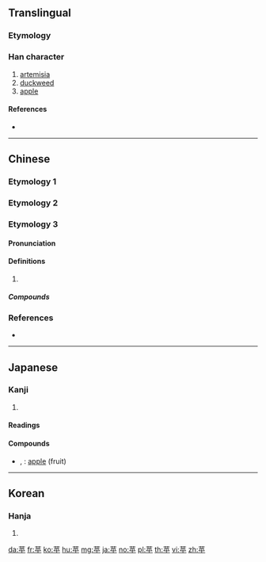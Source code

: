 {{character info/new}}
{{also|蘋}}
==Translingual==

===Etymology===
{{Han simp|蘋|f=頻|t=平}}

===Han character===
{{Han char|rn=140|rad=艸|as=05|sn=8|four=44409|canj=TMFJ|ids=⿱艹平}}

# [[artemisia]]
# [[duckweed]]
# [[apple]]

====References====
* {{Han ref|kx=1025.100|dkj=30823|dj=1484.160|hdz=53189.040|uh=82F9}}

----

==Chinese==

===Etymology 1===
{{zh-see|蘋|s|apple}}

===Etymology 2===
{{zh-see|萍|v}}

===Etymology 3===
{{zh-forms}}

====Pronunciation====
{{zh-pron
|m=píng
|c=ping4
|mc=y
|oc=y
|cat=
}}

====Definitions====
{{zh-hanzi}}

# {{zh-alt-name|藾蕭}}

=====Compounds=====
{{zh-der|苹縈}}

===References===
* {{R:twedu|B03814}}

----

==Japanese==

===Kanji===
{{ja-kanji|grade=|rs=艸05}}

# {{defn|lang=ja|sort=艸05}}

====Readings====
{{ja-readings|goon=[[びょう]] (byō)|kanon=[[へい]] (hei)|kanyoon=[[ひょう]] (hyō)|kun=[[うきくさ]] (ukikusa), [[よもぎ]] (yomogi), [[あし]] (ashi)}}

====Compounds====
{{der-top|Compounds}}
* {{ja-r|苹果|へいか}}, {{ja-r|苹果|ひょうか}}: [[apple]] (fruit)
{{der-bottom}}

----

==Korean==

===Hanja===
{{ko-hanja|hangeul=평|eumhun=|rv=pyeong|mr=p'yŏng|y=phyeng}}

# {{defn|lang=ko|sort=艸05}}


[[da:苹]]
[[fr:苹]]
[[ko:苹]]
[[hu:苹]]
[[mg:苹]]
[[ja:苹]]
[[no:苹]]
[[pl:苹]]
[[th:苹]]
[[vi:苹]]
[[zh:苹]]